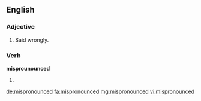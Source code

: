 ==English==

===Adjective===
{{head|en|adjective}}

# Said wrongly.

===Verb===
'''misprounounced'''

# {{en-past of|mispronounce}}

[[de:mispronounced]]
[[fa:mispronounced]]
[[mg:mispronounced]]
[[vi:mispronounced]]